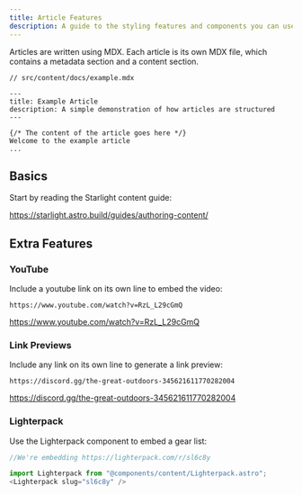 ```yaml
---
title: Article Features
description: A guide to the styling features and components you can use
---
```



Articles are written using MDX. Each article is its own MDX file, which contains a metadata section and a content section.

```mdx
// src/content/docs/example.mdx

---
title: Example Article
description: A simple demonstration of how articles are structured
---

{/* The content of the article goes here */}
Welcome to the example article
...
```

## Basics
Start by reading the Starlight content guide:

https://starlight.astro.build/guides/authoring-content/

## Extra Features
### YouTube
Include a youtube link on its own line to embed the video:
```mdx
https://www.youtube.com/watch?v=RzL_L29cGmQ
```
https://www.youtube.com/watch?v=RzL_L29cGmQ

### Link Previews
Include any link on its own line to generate a link preview:
```mdx
https://discord.gg/the-great-outdoors-345621611770282004
```

https://discord.gg/the-great-outdoors-345621611770282004

### Lighterpack
Use the Lighterpack component to embed a gear list:
```js
//We're embedding https://lighterpack.com/r/sl6c8y

import Lighterpack from "@components/content/Lighterpack.astro";
<Lighterpack slug="sl6c8y" />
```
<Lighterpack slug="sl6c8y" />
